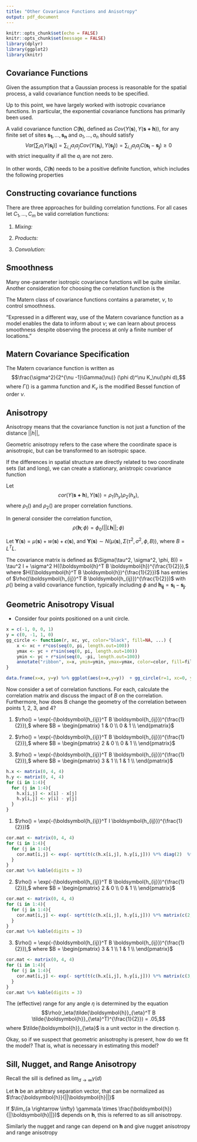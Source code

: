 ```yaml
---
title: "Other Covariance Functions and Anisotropy"
output: pdf_document
---
```


```r
knitr::opts_chunk$set(echo = FALSE)
knitr::opts_chunk$set(message = FALSE)
library(dplyr)
library(ggplot2)
library(knitr)
```


## Covariance Functions
Given the assumption that a Gaussian process is reasonable for the spatial process, a valid covariance function needs to be specified.

\vfill

Up to this point, we have largely worked with isotropic covariance functions. In particular, the exponential covariance functions has primarily been used.

\vfill

A valid covariance function $C(\boldsymbol{h})$, defined as $Cov(Y(\boldsymbol{s}),Y(\boldsymbol{s+h}))$, for any finite set of sites $\boldsymbol{s_1}, \dots, \boldsymbol{s_n}$ and $a_1, \dots, a_n$ should satisfy
$$Var\left[\sum_i a_i Y(\boldsymbol{s_i})\right]= \sum_{i,j} a_i a_j Cov(Y(\boldsymbol{s_i}),Y(\boldsymbol{s_j})) = \sum_{i,j} a_i a_j C(\boldsymbol{s_i}-\boldsymbol{s_j})\geq 0$$
with strict inequality if all the $a_i$ are not zero.
\vfill

In other words, $C(\boldsymbol{h})$ needs to be a positive definite function, which includes the following properties

\vfill

\vfill

## Constructing covariance functions

There are three approaches for building correlation functions. For all cases let $C_1, \dots, C_m$ be valid correlation functions:

\vfill

1. *Mixing:* 

\vfill

2. *Products:* 

\vfill

3. *Convolution:* 

\vfill

\newpage

## Smoothness
Many one-parameter isotropic covariance functions will be quite similar. Another consideration for choosing the correlation function is the

\vfill

The Matern class of covariance functions contains a parameter, $\nu,$ to control smoothness. 


\vfill

"Expressed in a different way, use of the Matern covariance function as a model enables the data to inform about $\nu$; we can learn about process smoothness despite observing the process at only a finite number of locations."

\vfill

## Matern Covariance Specification
The Matern covariance function is written as 
$$\frac{\sigma^2}{2^{\nu -1}\Gamma(\nu)} (\phi d)^\nu K_\nu(\phi d),$$
where $\Gamma()$ is a gamma function and $K_\nu$ is the modified Bessel function of order $\nu$.


\newpage

## Anisotropy

Anisotropy means that the covariance function is not just a function of the distance $||h||$,


\vfill

Geometric anisotropy refers to the case where the coordinate space is anisotropic, but can be transformed to an isotropic space.

\vfill

If the differences in spatial structure are directly related to two coordinate sets (lat and long), we can create a stationary, anistropic covariance function

\vfill

Let $$cor(Y(\boldsymbol{s + h}), Y(\boldsymbol{s})) = \rho_1(h_y) \rho_2(h_x),$$
where $\rho_1()$ and $\rho_2()$ are proper correlation functions.

\vfill

In general consider the correlation function,
$$\rho(\boldsymbol{h}; \phi) = \phi_0(||L\boldsymbol{h}||; \phi)$$

\vfill

Let $\boldsymbol{Y}(\boldsymbol{s}) = \mu(\boldsymbol{s}) + w(\boldsymbol{s}) + \epsilon(\boldsymbol{s})$, and $\boldsymbol{Y}(\boldsymbol{s}) \sim N(\mu(\boldsymbol{s}), \Sigma(\tau^2, \sigma^2, \phi, B))$, where $B = L^T L$.

\vfill

The covariance matrix is defined as $\Sigma(\tau^2, \sigma^2, \phi, B)) = \tau^2 I + \sigma^2 H((\boldsymbol{h}^T B \boldsymbol{h})^{\frac{1}{2}}),$ where $H((\boldsymbol{h}^T B \boldsymbol{h})^{\frac{1}{2}})$ has entries of $\rho((\boldsymbol{h_{ij}}^T B \boldsymbol{h_{ij}})^{\frac{1}{2}})$ with $\rho()$ being a valid covariance function, typically including $\phi$ and $\boldsymbol{h_{ij}} = \boldsymbol{s_i} - \boldsymbol{s_j}$.

\vfill

\vfill


\vfill

\newpage


## Geometric Anisotropy Visual
- Consider four points positioned on a unit circle.
```r
x = c(-1, 0, 0, 1)
y = c(0, -1, 1, 0)
gg_circle <- function(r, xc, yc, color="black", fill=NA, ...) {
    x <- xc + r*cos(seq(0, pi, length.out=100))
    ymax <- yc + r*sin(seq(0, pi, length.out=100))
    ymin <- yc + r*sin(seq(0, -pi, length.out=100))
    annotate("ribbon", x=x, ymin=ymin, ymax=ymax, color=color, fill=fill, ...)
}

data.frame(x=x, y=y) %>% ggplot(aes(x=x,y=y))  + gg_circle(r=1, xc=0, yc=0, color = 'gray') + geom_point(shape = c('1','2','3','4'), size=5) + theme_minimal()

```

\vfill

Now consider a set of correlation functions. For each, calculate the correlation matrix and discuss the impact of $B$ on the correlation. Furthermore, how does B change the geometry of the correlation between points 1, 2, 3, and 4?

\vfill

1. $\rho() = \exp(-(\boldsymbol{h_{ij}}^T B \boldsymbol{h_{ij}})^{\frac{1}{2}}),$ where $B = \begin{pmatrix}
1 & 0 \\
0 & 1 \\
\end{pmatrix}$

\vfill

2. $\rho() = \exp(-(\boldsymbol{h_{ij}}^T B \boldsymbol{h_{ij}})^{\frac{1}{2}}),$ where $B = \begin{pmatrix}
2 & 0 \\
0 & 1 \\
\end{pmatrix}$

\vfill

3. $\rho() = \exp(-(\boldsymbol{h_{ij}}^T B \boldsymbol{h_{ij}})^{\frac{1}{2}}),$ where $B = \begin{pmatrix}
3 & 1 \\
1 & 1 \\
\end{pmatrix}$

\vfill

\newpage


```r
h.x <- matrix(0, 4, 4)
h.y <- matrix(0, 4, 4)
for (i in 1:4){
  for (j in 1:4){
    h.x[i,j] <- x[i] - x[j]
    h.y[i,j] <- y[i] - y[j]
  }
}
```

1. $\rho() = \exp(-(\boldsymbol{h_{ij}}^T I \boldsymbol{h_{ij}})^{\frac{1}{2}})$
```r

cor.mat <- matrix(0, 4, 4)
for (i in 1:4){
  for (j in 1:4){
    cor.mat[i,j] <- exp(- sqrt(t(c(h.x[i,j], h.y[i,j])) %*% diag(2)  %*% (c(h.x[i,j], h.y[i,j]))) )
  }
}
cor.mat %>% kable(digits = 3)


```

\vfill
2. $\rho() = \exp(-(\boldsymbol{h_{ij}}^T B \boldsymbol{h_{ij}})^{\frac{1}{2}}),$ where $B = \begin{pmatrix}
2 & 0 \\
0 & 1 \\
\end{pmatrix}$
```r
cor.mat <- matrix(0, 4, 4)
for (i in 1:4){
  for (j in 1:4){
    cor.mat[i,j] <- exp(- sqrt(t(c(h.x[i,j], h.y[i,j])) %*% matrix(c(2,0,0,1),2,2)  %*% (c(h.x[i,j], h.y[i,j]))) )
  }
}
cor.mat %>% kable(digits = 3)
```

\vfill

3. $\rho() = \exp(-(\boldsymbol{h_{ij}}^T B \boldsymbol{h_{ij}})^{\frac{1}{2}}),$ where $B = \begin{pmatrix}
3 & 1 \\
1 & 1 \\
\end{pmatrix}$
```r
cor.mat <- matrix(0, 4, 4)
for (i in 1:4){
  for (j in 1:4){
    cor.mat[i,j] <- exp(- sqrt(t(c(h.x[i,j], h.y[i,j])) %*% matrix(c(3,1,1,1),2,2)  %*% (c(h.x[i,j], h.y[i,j]))) )
  }
}
cor.mat %>% kable(digits = 3)
```

\vfill

The (effective) range for any angle $\eta$ is determined by the equation
$$\rho(r_\eta(\tilde{\boldsymbol{h}}_{\eta}^T B \tilde{\boldsymbol{h}}_{\eta}^T)^{\frac{1}{2}}) = .05,$$
where $\tilde{\boldsymbol{h}}_{\eta}$ is a unit vector in the direction $\eta$.

\vfill
Okay, so if we suspect that geometric anisotrophy is present, how do we fit the model? That is, what is necessary in estimating this model?
\vfill

\vfill

\newpage


## Sill, Nugget, and Range Anisotropy

Recall the sill is defined as $\lim_{d \rightarrow \infty} \gamma(d)$
\vfill

Let $\boldsymbol{h}$ be an arbitrary separation vector, that can be normalized as $\frac{\boldsymbol{h}}{||\boldsymbol{h}||}$
\vfill

If $\lim_{a \rightarrow \infty} \gamma(a \times \frac{\boldsymbol{h}}{||\boldsymbol{h}||})$ depends on $\boldsymbol{h}$, this is referred to as sill anisotropy.

\vfill

Similarly the nugget and range can depend on $\boldsymbol{h}$ and give nugget anisotropy and range anisotropy 


